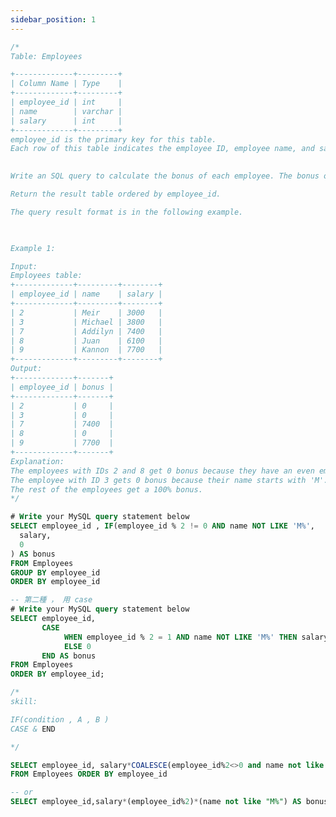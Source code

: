 ```yaml
---
sidebar_position: 1
---
```


```sql
/*
Table: Employees

+-------------+---------+
| Column Name | Type    |
+-------------+---------+
| employee_id | int     |
| name        | varchar |
| salary      | int     |
+-------------+---------+
employee_id is the primary key for this table.
Each row of this table indicates the employee ID, employee name, and salary.
 

Write an SQL query to calculate the bonus of each employee. The bonus of an employee is 100% of their salary if the ID of the employee is an odd number and the employee name does not start with the character 'M'. The bonus of an employee is 0 otherwise.

Return the result table ordered by employee_id.

The query result format is in the following example.

 

Example 1:

Input: 
Employees table:
+-------------+---------+--------+
| employee_id | name    | salary |
+-------------+---------+--------+
| 2           | Meir    | 3000   |
| 3           | Michael | 3800   |
| 7           | Addilyn | 7400   |
| 8           | Juan    | 6100   |
| 9           | Kannon  | 7700   |
+-------------+---------+--------+
Output: 
+-------------+-------+
| employee_id | bonus |
+-------------+-------+
| 2           | 0     |
| 3           | 0     |
| 7           | 7400  |
| 8           | 0     |
| 9           | 7700  |
+-------------+-------+
Explanation: 
The employees with IDs 2 and 8 get 0 bonus because they have an even employee_id.
The employee with ID 3 gets 0 bonus because their name starts with 'M'.
The rest of the employees get a 100% bonus.
*/

# Write your MySQL query statement below
SELECT employee_id , IF(employee_id % 2 != 0 AND name NOT LIKE 'M%',
  salary,
  0
) AS bonus
FROM Employees
GROUP BY employee_id
ORDER BY employee_id

-- 第二種 ， 用 case
# Write your MySQL query statement below
SELECT employee_id, 
       CASE 
            WHEN employee_id % 2 = 1 AND name NOT LIKE 'M%' THEN salary 
            ELSE 0 
       END AS bonus
FROM Employees
ORDER BY employee_id;

/*
skill:

IF(condition , A , B )
CASE & END

*/

SELECT employee_id, salary*COALESCE(employee_id%2<>0 and name not like 'M%',0) as bonus
FROM Employees ORDER BY employee_id

-- or
SELECT employee_id,salary*(employee_id%2)*(name not like "M%") AS bonus FROM employees ORDER BY  employee_id;
```